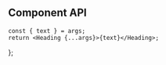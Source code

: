 

<Meta component={Heading} title="Components/Heading" />

<Title>Heading</Title>

## Component API

<ArgsTable of={Heading} />

    const { text } = args;
    return <Heading {...args}>{text}</Heading>;
};

<Canvas hidden>
    <Story
        name="Default"
        args={{
            size: 100,
            text: 'Lorem Ipsum Dolor',
        }}
        argTypes={{
            size: {
                control: {
                    type: 'select',
                    options: HEADING_SIZES,
                },
            },
            variant: {
                control: {
                    type: 'select',
                    options: HEADING_VARIANTS,
                },
            },
            weight: {
                control: {
                    type: 'select',
                    options: HEADING_WEIGHTS,
                },
            },
        }}
    >
        {Template.bind({})}
    </Story>
</Canvas>
